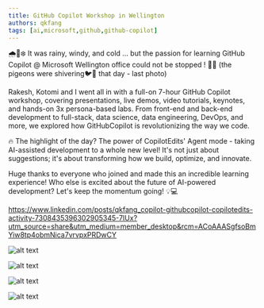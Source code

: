 ```yaml
---
title: GitHub Copilot Workshop in Wellington
authors: qkfang
tags: [ai,microsoft,github,github-copilot]
---
```


🌧️💨❄️ It was rainy, windy, and cold … but the passion for learning GitHub Copilot @ Microsoft Wellington office could not be stopped ! 💙🚀 (the pigeons were shivering🐦🥶 that day - last photo)

Rakesh, Kotomi and I went all in with a full-on 7-hour GitHub Copilot workshop, covering presentations, live demos, video tutorials, keynotes, and hands-on 3x persona-based labs. From front-end and back-end development to full-stack, data science, data engineering, DevOps, and more, we explored how GitHubCopilot is revolutionizing the way we code.

🔥 The highlight of the day? The power of CopilotEdits' Agent mode - taking AI-assisted development to a whole new level! It's not just about suggestions; it's about transforming how we build, optimize, and innovate.

Huge thanks to everyone who joined and made this an incredible learning experience! Who else is excited about the future of AI-powered development? Let's keep the momentum going! 💡💻

https://www.linkedin.com/posts/qkfang_copilot-githubcopilot-copilotedits-activity-7308435396302905345-7IUx?utm_source=share&utm_medium=member_desktop&rcm=ACoAAASgfsoBmYiw8tp4obmNica7vrvpxPRDwCY


![alt text](images\2025-03-19-github-copilot-workshop-wellington-1.jpg)

![alt text](images\2025-03-19-github-copilot-workshop-wellington-2.jpg)

![alt text](images\2025-03-19-github-copilot-workshop-wellington-3.jpg)

![alt text](images\2025-03-19-github-copilot-workshop-wellington-4.jpg)

